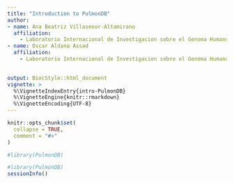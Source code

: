 ```yaml
---
title: "Introduction to PulmonDB"
author: 
- name: Ana Beatriz Villasenor-Altamirano
  affiliation:
    - Laboratorio Internacional de Investigacion sobre el Genoma Humano (LIIGH), UNAM
- name: Oscar Aldana Assad
  affiliation:
    - Laboratorio Internacional de Investigacion sobre el Genoma Humano (LIIGH), UNAM
 

output: BiocStyle::html_document
vignette: >
  %\VignetteIndexEntry{intro-PulmonDB}
  %\VignetteEngine{knitr::rmarkdown}
  %\VignetteEncoding{UTF-8}
---
```


```r
knitr::opts_chunk$set(
  collapse = TRUE,
  comment = "#>"
)
```

```r
#library(PulmonDB)
```




```r
#library(PulmonDB)
sessionInfo()
```
